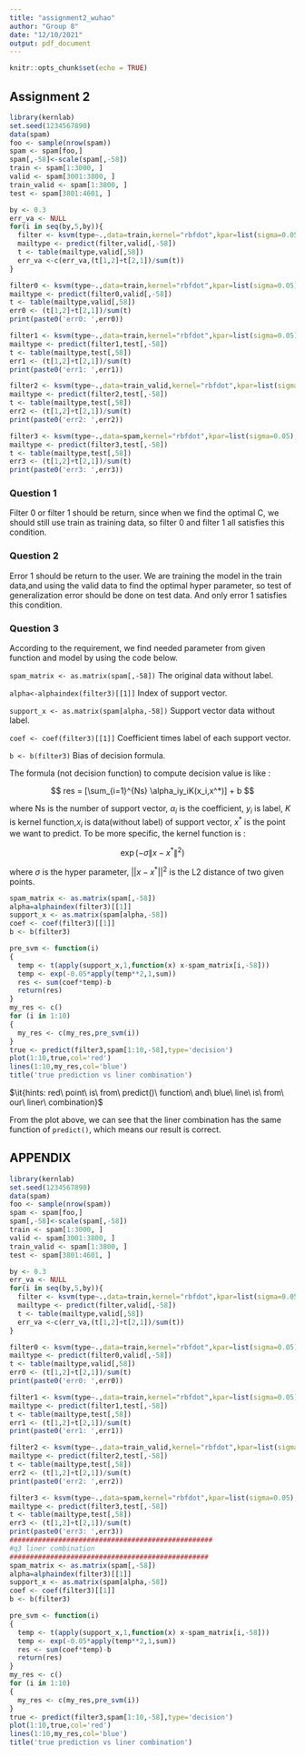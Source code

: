 ---
title: "assignment2_wuhao"
author: "Group 8"
date: "12/10/2021"
output: pdf_document
---

```{r setup, include=FALSE}
knitr::opts_chunk$set(echo = TRUE)
```

## Assignment 2

```{r echo=FALSE}
library(kernlab)
set.seed(1234567890)
data(spam)
foo <- sample(nrow(spam))
spam <- spam[foo,]
spam[,-58]<-scale(spam[,-58])
train <- spam[1:3000, ]
valid <- spam[3001:3800, ]
train_valid <- spam[1:3800, ]
test <- spam[3801:4601, ] 

by <- 0.3
err_va <- NULL
for(i in seq(by,5,by)){
  filter <- ksvm(type~.,data=train,kernel="rbfdot",kpar=list(sigma=0.05),C=i,scaled=FALSE)
  mailtype <- predict(filter,valid[,-58])
  t <- table(mailtype,valid[,58])
  err_va <-c(err_va,(t[1,2]+t[2,1])/sum(t))
}

filter0 <- ksvm(type~.,data=train,kernel="rbfdot",kpar=list(sigma=0.05),C=which.min(err_va)*by,scaled=FALSE)
mailtype <- predict(filter0,valid[,-58])
t <- table(mailtype,valid[,58])
err0 <- (t[1,2]+t[2,1])/sum(t)
print(paste0('err0: ',err0))

filter1 <- ksvm(type~.,data=train,kernel="rbfdot",kpar=list(sigma=0.05),C=which.min(err_va)*by,scaled=FALSE)
mailtype <- predict(filter1,test[,-58])
t <- table(mailtype,test[,58])
err1 <- (t[1,2]+t[2,1])/sum(t)
print(paste0('err1: ',err1))

filter2 <- ksvm(type~.,data=train_valid,kernel="rbfdot",kpar=list(sigma=0.05),C=which.min(err_va)*by,scaled=FALSE)
mailtype <- predict(filter2,test[,-58])
t <- table(mailtype,test[,58])
err2 <- (t[1,2]+t[2,1])/sum(t)
print(paste0('err2: ',err2))

filter3 <- ksvm(type~.,data=spam,kernel="rbfdot",kpar=list(sigma=0.05),C=which.min(err_va)*by,scaled=FALSE)
mailtype <- predict(filter3,test[,-58])
t <- table(mailtype,test[,58])
err3 <- (t[1,2]+t[2,1])/sum(t)
print(paste0('err3: ',err3))
```

### Question 1

Filter 0 or filter 1 should be return, since when we find the optimal C, we should still use train as training data, so filter 0 and filter 1 all satisfies this condition.

### Question 2

Error 1 should be return to the user. We are training the model in the train data,and using the valid data to find the optimal hyper parameter, so test of generalization error should be done on test data. And only error 1 satisfies this condition.

### Question 3

According to the requirement, we find needed parameter from given function and model by using the code below.

`spam_matrix <- as.matrix(spam[,-58])` The original data without label.

`alpha<-alphaindex(filter3)[[1]]` Index of support vector.

`support_x <- as.matrix(spam[alpha,-58])` Support vector data without label.

`coef <- coef(filter3)[[1]]` Coefficient times label of each support vector.

`b <- b(filter3)` Bias of decision formula.

The formula (not decision function) to compute decision value is like :

$$
res = [\sum_{i=1}^{Ns} \alpha_iy_iK(x_i,x^*)] + b 
$$

where Ns is the number of support vector, $\alpha_i$ is the coefficient, $y_i$ is label, $K$ is kernel function,$x_i$ is data(without label) of support vector, $x^*$ is the point we want to predict. To be more specific, the kernel function is :

$$
\exp(-\sigma \|x - x^*\|^2) 
$$

where $\sigma$ is the hyper parameter, $||x-x^*||^2$ is the L2 distance of two given points.

```{r, echo=FALSE}
spam_matrix <- as.matrix(spam[,-58])
alpha=alphaindex(filter3)[[1]]
support_x <- as.matrix(spam[alpha,-58])
coef <- coef(filter3)[[1]]
b <- b(filter3)

pre_svm <- function(i)
{
  temp <- t(apply(support_x,1,function(x) x-spam_matrix[i,-58]))
  temp <- exp(-0.05*apply(temp**2,1,sum))
  res <- sum(coef*temp)-b
  return(res)
}
my_res <- c()
for (i in 1:10) 
{
  my_res <- c(my_res,pre_svm(i))
}
true <- predict(filter3,spam[1:10,-58],type='decision')
plot(1:10,true,col='red')
lines(1:10,my_res,col='blue')
title('true prediction vs liner combination')
```

$\it{hints: red\ point\ is\ from\ predict()\ function\ and\ blue\ line\ is\  from\ our\ liner\ combination}$

From the plot above, we can see that the liner combination has the same function of `predict()`, which means our result is correct.

## APPENDIX

```{r, eval=FALSE}
library(kernlab)
set.seed(1234567890)
data(spam)
foo <- sample(nrow(spam))
spam <- spam[foo,]
spam[,-58]<-scale(spam[,-58])
train <- spam[1:3000, ]
valid <- spam[3001:3800, ]
train_valid <- spam[1:3800, ]
test <- spam[3801:4601, ] 

by <- 0.3
err_va <- NULL
for(i in seq(by,5,by)){
  filter <- ksvm(type~.,data=train,kernel="rbfdot",kpar=list(sigma=0.05),C=i,scaled=FALSE)
  mailtype <- predict(filter,valid[,-58])
  t <- table(mailtype,valid[,58])
  err_va <-c(err_va,(t[1,2]+t[2,1])/sum(t))
}

filter0 <- ksvm(type~.,data=train,kernel="rbfdot",kpar=list(sigma=0.05),C=which.min(err_va)*by,scaled=FALSE)
mailtype <- predict(filter0,valid[,-58])
t <- table(mailtype,valid[,58])
err0 <- (t[1,2]+t[2,1])/sum(t)
print(paste0('err0: ',err0))

filter1 <- ksvm(type~.,data=train,kernel="rbfdot",kpar=list(sigma=0.05),C=which.min(err_va)*by,scaled=FALSE)
mailtype <- predict(filter1,test[,-58])
t <- table(mailtype,test[,58])
err1 <- (t[1,2]+t[2,1])/sum(t)
print(paste0('err1: ',err1))

filter2 <- ksvm(type~.,data=train_valid,kernel="rbfdot",kpar=list(sigma=0.05),C=which.min(err_va)*by,scaled=FALSE)
mailtype <- predict(filter2,test[,-58])
t <- table(mailtype,test[,58])
err2 <- (t[1,2]+t[2,1])/sum(t)
print(paste0('err2: ',err2))

filter3 <- ksvm(type~.,data=spam,kernel="rbfdot",kpar=list(sigma=0.05),C=which.min(err_va)*by,scaled=FALSE)
mailtype <- predict(filter3,test[,-58])
t <- table(mailtype,test[,58])
err3 <- (t[1,2]+t[2,1])/sum(t)
print(paste0('err3: ',err3))
##################################################
#q3 liner combination
#################################################
spam_matrix <- as.matrix(spam[,-58])
alpha=alphaindex(filter3)[[1]]
support_x <- as.matrix(spam[alpha,-58])
coef <- coef(filter3)[[1]]
b <- b(filter3)

pre_svm <- function(i)
{
  temp <- t(apply(support_x,1,function(x) x-spam_matrix[i,-58]))
  temp <- exp(-0.05*apply(temp**2,1,sum))
  res <- sum(coef*temp)-b
  return(res)
}
my_res <- c()
for (i in 1:10) 
{
  my_res <- c(my_res,pre_svm(i))
}
true <- predict(filter3,spam[1:10,-58],type='decision')
plot(1:10,true,col='red')
lines(1:10,my_res,col='blue')
title('true prediction vs liner combination')
```
